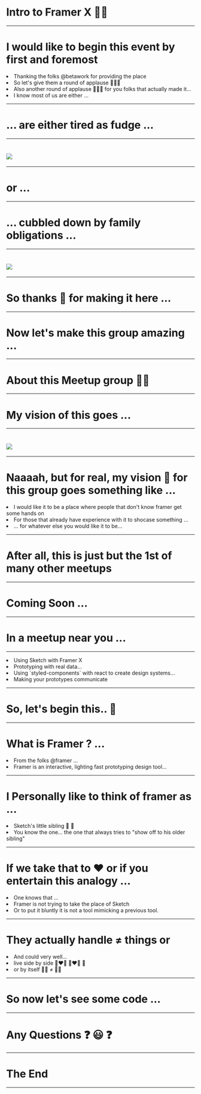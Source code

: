 
# Intro to Framer X 💪💥

---

# I would like to begin this event by first and foremost

<Appear>
  <li>Thanking the folks @betawork for providing the place</li>
  <li>So let's give them a round of applause 👏👏👏</li>
  <li>Also another round of applause 👏👏👏 for you folks that actually made it...</li>
  <li>I know most of us are either ...</li>
</Appear>

---

# ... are either tired as fudge ...

---

# <Image src="https://media.giphy.com/media/l1KVaj5UcbHwrBMqI/giphy.gif" />

---

# or ...

---

# ... cubbled down by family obligations ...

---

# <Image src="https://media.giphy.com/media/MwJeR4kjyHMwo/giphy.gif" />

---

# So thanks 🙏 for making it here ...

---

# Now let's make this group amazing ...

---

# About this Meetup group 🙋‍♂️

---

#  My vision of this goes ...

--- 

# <Image src="https://media.giphy.com/media/3oz8xRiFESMrYPbyyA/giphy.gif" />

---

# Naaaah, but for real, my vision 🤔 for this group goes something like ... 

<Appear>
  <li>I would like it to be a place where people that don't know framer get some hands on</li>
  <li>For those that already have experience with it to shocase something ...</li>
  <li>... for whatever else you would like it to be...</li>
</Appear>

---

# After all, this is just but the 1st of many other meetups

---

# Coming Soon ...

---

# In a meetup near you ...

---

<Appear>
  <li>Using Sketch with Framer X</li>
  <li>Prototyping with real data...</li>
  <li>Using `styled-components` with react to create design systems...</li>
  <li>Making your prototypes communicate</li>
</Appear>

---
# So, let's begin this.. 💪
---
# What is Framer ? ...

<Appear>
  <li>From the folks @framer ...</li>
  <li>Framer is an interactive, lighting fast prototyping design tool...</li>
</Appear>

---

#  I Personally like to think of framer as ... 

<Appear>
  <li>Sketch's little sibling 👭 👬</li>
  <li>You know the one... the one that always tries to "show off to his older sibling" </li>
</Appear>

---

# If we take that to ❤️ or if you entertain this analogy ... 

<Appear>
  <li>One knows that ...</li>
  <li>Framer is not trying to take the place of Sketch</li>
  <li>Or to put it bluntly it is not a tool mimicking a previous tool.</li>
</Appear>

---

# They actually handle ≠ things or

<Appear>
  <li>And could very well...</li>
  <li>live side by side 👩‍❤️‍👩 👨‍❤️‍👨 💑</li>
  <li>or by itself 🙋‍♂️ ≠ 🙋‍♀️</li>
</Appear>

---

# So now let's see some code ...

---

# Any Questions ❓ 😃 ❓

---

# The End

---